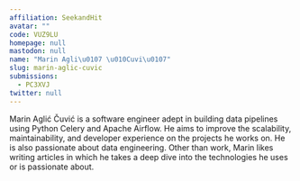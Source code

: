 ```yaml
---
affiliation: SeekandHit
avatar: ""
code: VUZ9LU
homepage: null
mastodon: null
name: "Marin Agli\u0107 \u010Cuvi\u0107"
slug: marin-aglic-cuvic
submissions:
  - PC3XVJ
twitter: null
---
```


Marin Aglić Čuvić is a software engineer adept in building data pipelines using
Python Celery and Apache Airflow. He aims to improve the scalability,
maintainability, and developer experience on the projects he works on. He is
also passionate about data engineering. Other than work, Marin likes writing
articles in which he takes a deep dive into the technologies he uses or is
passionate about.
